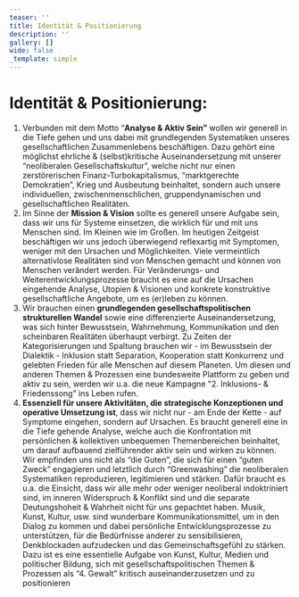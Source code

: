 ```yaml
---
teaser: ''
title: Identität & Positionierung
description: ''
gallery: []
wide: false
_template: simple
---
```


# Identität & Positionierung:

1. Verbunden mit dem Motto “**Analyse & Aktiv Sein”** wollen wir generell in die Tiefe gehen und uns dabei mit grundlegenden Systematiken unseres gesellschaftlichen Zusammenlebens beschäftigen. Dazu gehört eine möglichst ehrliche & (selbst)kritische Auseinandersetzung mit unserer “neoliberalen Gesellschaftskultur”, welche nicht nur einen zerstörerischen Finanz-Turbokapitalismus, “marktgerechte Demokratien”, Krieg und Ausbeutung beinhaltet, sondern auch unsere individuellen, zwischenmenschlichen, gruppendynamischen und gesellschaftlichen Realitäten.
2. Im Sinne der **Mission & Vision** sollte es generell unsere Aufgabe sein, dass wir uns für Systeme einsetzen, die wirklich für und mit uns Menschen sind. Im Kleinen wie im Großen. Im heutigen Zeitgeist beschäftigen wir uns jedoch überwiegend reflexartig mit Symptomen, weniger mit den Ursachen und Möglichkeiten. Viele vermeintlich alternativlose Realitäten sind von Menschen gemacht und können von Menschen verändert werden. Für Veränderungs- und Weiterentwicklungsprozesse braucht es eine auf die Ursachen eingehende Analyse, Utopien & Visionen und konkrete konstruktive gesellschaftliche Angebote, um es (er)leben zu können.
3. Wir brauchen einen **grundlegenden gesellschaftspolitischen strukturellen Wandel** sowie eine differenzierte Auseinandersetzung, was sich hinter Bewusstsein, Wahrnehmung, Kommunikation und den scheinbaren Realitäten überhaupt verbirgt. Zu Zeiten der Kategorisierungen und Spaltung brauchen wir - im Bewusstsein der Dialektik - Inklusion statt Separation, Kooperation statt Konkurrenz und gelebten Frieden für alle Menschen auf diesem Planeten. Um diesen und anderen Themen & Prozessen eine bundesweite Plattform zu geben und aktiv zu sein, werden wir u.a. die neue Kampagne "2. Inklusions- & Friedenssong" ins Leben rufen.
4. **Essenziell für unsere Aktivitäten, die strategische Konzeptionen und operative Umsetzung ist**, dass wir nicht nur - am Ende der Kette - auf Symptome eingehen, sondern auf Ursachen. Es braucht generell eine in die Tiefe gehende Analyse, welche auch die Konfrontation mit persönlichen & kollektiven unbequemen Themenbereichen beinhaltet, um darauf aufbauend zielführender aktiv sein und wirken zu können. Wir empfinden uns nicht als “die Guten”, die sich für einen “guten Zweck” engagieren und letztlich durch “Greenwashing” die neoliberalen Systematiken reproduzieren, legitimieren und stärken. Dafür braucht es u.a. die Einsicht, dass wir alle mehr oder weniger neoliberal indoktriniert sind, im inneren Widerspruch & Konflikt sind und die separate Deutungshoheit & Wahrheit nicht für uns gepachtet haben. Musik, Kunst, Kultur, usw. sind wunderbare Kommunikationsmittel, um in den Dialog zu kommen und dabei persönliche Entwicklungsprozesse zu unterstützen, für die Bedürfnisse anderer zu sensibilisieren, Denkblockaden aufzudecken und das Gemeinschaftsgefühl zu stärken. Dazu ist es eine essentielle Aufgabe von Kunst, Kultur, Medien und politischer Bildung, sich mit gesellschaftspolitischen Themen & Prozessen als “4. Gewalt” kritisch auseinanderzusetzen und zu positionieren
